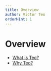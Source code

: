```yaml
---
title: Overview
author: Victor Teo
orderHint: 1
---
```


# Overview

- [What is Teo?](/concepts/overview/what-is-teo)
- [Why Teo?](/concepts/overview/why-teo)

